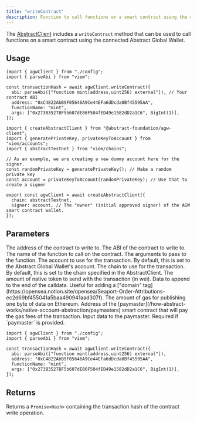 ```yaml
---
title: "writeContract"
description: Function to call functions on a smart contract using the connected Abstract Global Wallet.
---
```


The [AbstractClient](/abstract-global-wallet/agw-client/createAbstractClient)
includes a `writeContract` method that can be used to call functions on a smart contract using the connected Abstract Global Wallet.

## Usage

<CodeGroup>

```tsx example.ts
import { agwClient } from "./config";
import { parseAbi } from "viem";

const transactionHash = await agwClient.writeContract({
  abi: parseAbi(["function mint(address,uint256) external"]), // Your contract ABI
  address: "0xC4822AbB9F05646A9Ce44EFa6dDcda0Bf45595AA",
  functionName: "mint",
  args: ["0x273B3527BF5b607dE86F504fED49e1582dD2a1C6", BigInt(1)],
});
```

```tsx config.ts
import { createAbstractClient } from "@abstract-foundation/agw-client";
import { generatePrivateKey, privateKeyToAccount } from "viem/accounts";
import { abstractTestnet } from "viem/chains";

// As an example, we are creating a new dummy account here for the signer.
const randomPrivateKey = generatePrivateKey(); // Make a random private key
const account = privateKeyToAccount(randomPrivateKey); // Use that to create a signer

export const agwClient = await createAbstractClient({
  chain: abstractTestnet,
  signer: account, // The "owner" (initial approved signer) of the AGW smart contract wallet.
});
```

</CodeGroup>

## Parameters

<ResponseField name="address" type="Address" required>
  The address of the contract to write to.
</ResponseField>

<ResponseField name="abi" type="Abi" required>
  The ABI of the contract to write to.
</ResponseField>

<ResponseField name="functionName" type="string" required>
  The name of the function to call on the contract.
</ResponseField>

<ResponseField name="args" type="unknown[]">
  The arguments to pass to the function.
</ResponseField>

<ResponseField name="account" type="Account">
  The account to use for the transaction. By default, this is set to the
  Abstract Global Wallet's account.
</ResponseField>

<ResponseField name="chain" type="Chain">
  The chain to use for the transaction. By default, this is set to the chain
  specified in the AbstractClient.
</ResponseField>

<ResponseField name="value" type="bigint">
  The amount of native token to send with the transaction (in wei).
</ResponseField>

<ResponseField name="dataSuffix" type="Hex">
  Data to append to the end of the calldata. Useful for adding a ["domain"
  tag](https://opensea.notion.site/opensea/Seaport-Order-Attributions-ec2d69bf455041a5baa490941aad307f).
</ResponseField>

<ResponseField name="gasPerPubdata" type="bigint">
  The amount of gas for publishing one byte of data on Ethereum.
</ResponseField>

<ResponseField name="paymaster" type="Account | Address">
  Address of the
  [paymaster](/how-abstract-works/native-account-abstraction/paymasters) smart
  contract that will pay the gas fees of the transaction.
</ResponseField>

<ResponseField name="paymasterInput" type="Hex">
  Input data to the paymaster. Required if `paymaster` is provided.

<Expandable title="Example with Paymaster">

```tsx
import { agwClient } from "./config";
import { parseAbi } from "viem";

const transactionHash = await agwClient.writeContract({
  abi: parseAbi(["function mint(address,uint256) external"]),
  address: "0xC4822AbB9F05646A9Ce44EFa6dDcda0Bf45595AA",
  functionName: "mint",
  args: ["0x273B3527BF5b607dE86F504fED49e1582dD2a1C6", BigInt(1)],
});
```

</Expandable>

</ResponseField>

## Returns

Returns a `Promise<Hash>` containing the transaction hash of the contract write operation.

